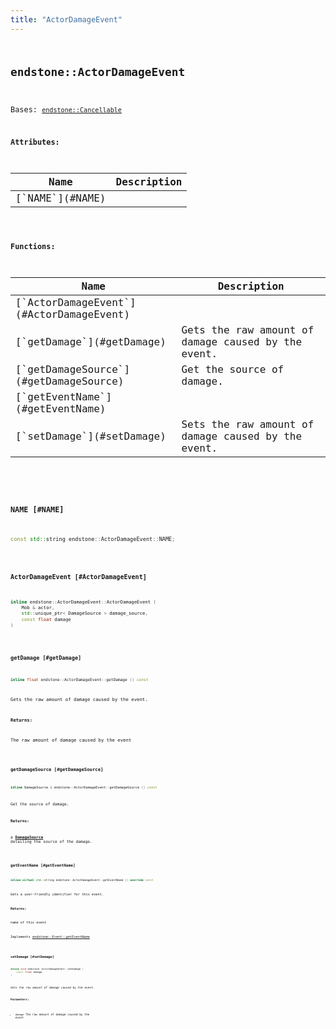 ```yaml
---
title: "ActorDamageEvent"
---
```


## <code className="doc-symbol doc-symbol-class"/> endstone::ActorDamageEvent

Bases: [`endstone::Cancellable`](classendstone_1_1_cancellable.md)









**Attributes:**

<table>
<thead>
   <tr>
      <th>Name</th>
      <th>Description</th>
   </tr>
</thead>
<tbody>
<tr key="classendstone_1_1_actor_damage_event_1a319f71e214cfbb92d77667fc03583b2a">
    <td>[`NAME`](#NAME)</td>
    <td></td>
</tr>
</tbody>
</table>






**Functions:**

<table>
<thead>
   <tr>
      <th>Name</th>
      <th>Description</th>
   </tr>
</thead>
<tbody>
<tr key="classendstone_1_1_actor_damage_event_1a663583a9e7ec44a0b01a04dce342296f">
    <td>[`ActorDamageEvent`](#ActorDamageEvent)</td>
    <td></td>
</tr>
<tr key="classendstone_1_1_actor_damage_event_1a44564e018ef4caa37965500a468026e6">
    <td>[`getDamage`](#getDamage)</td>
    <td>Gets the raw amount of damage caused by the event.</td>
</tr>
<tr key="classendstone_1_1_actor_damage_event_1a538c8cedc5f6f72088aaf4351d9e32f4">
    <td>[`getDamageSource`](#getDamageSource)</td>
    <td>Get the source of damage.</td>
</tr>
<tr key="classendstone_1_1_actor_damage_event_1adc39392f2370363313d09e4dde688e08">
    <td>[`getEventName`](#getEventName)</td>
    <td></td>
</tr>
<tr key="classendstone_1_1_actor_damage_event_1a077458e25c7329f2cb4c02a2b0ed0bde">
    <td>[`setDamage`](#setDamage)</td>
    <td>Sets the raw amount of damage caused by the event.</td>
</tr>
</tbody>
</table>

### <code className="doc-symbol doc-symbol-variable"/> NAME [#NAME]

```cpp
const std::string endstone::ActorDamageEvent::NAME;
```


### <code className="doc-symbol doc-symbol-function"/> ActorDamageEvent [#ActorDamageEvent]

```cpp
inline endstone::ActorDamageEvent::ActorDamageEvent (
    Mob & actor,
    std::unique_ptr< DamageSource > damage_source,
    const float damage
) 
```


### <code className="doc-symbol doc-symbol-function"/> getDamage [#getDamage]

```cpp
inline float endstone::ActorDamageEvent::getDamage () const
```

Gets the raw amount of damage caused by the event.



**Returns:**

The raw amount of damage caused by the event 





        
### <code className="doc-symbol doc-symbol-function"/> getDamageSource [#getDamageSource]

```cpp
inline DamageSource & endstone::ActorDamageEvent::getDamageSource () const
```

Get the source of damage.



**Returns:**

a [**DamageSource**](classendstone_1_1_damage_source.md) detailing the source of the damage. 





        
### <code className="doc-symbol doc-symbol-function"/> getEventName [#getEventName]

```cpp
inline virtual std::string endstone::ActorDamageEvent::getEventName () override const
```


Gets a user-friendly identifier for this event.




**Returns:**

name of this event 





        
Implements [*endstone::Event::getEventName*](classendstone_1_1_event.md#function-geteventname)

### <code className="doc-symbol doc-symbol-function"/> setDamage [#setDamage]

```cpp
inline void endstone::ActorDamageEvent::setDamage (
    const float damage
) 
```

Sets the raw amount of damage caused by the event.



**Parameters:**


* `damage` The raw amount of damage caused by the event 




        